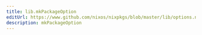 ```yaml
---
title: lib.mkPackageOption
editUrl: https://www.github.com/nixos/nixpkgs/blob/master/lib/options.nix#L151C5
description: mkPackageOption
---
```




<LinkCard
    title="Contribute Now!"
    description="API Documentation is done in our source code"
    href="https://www.github.com/nixos/nixpkgs/blob/master/lib/options.nix#L151C5"
/>

